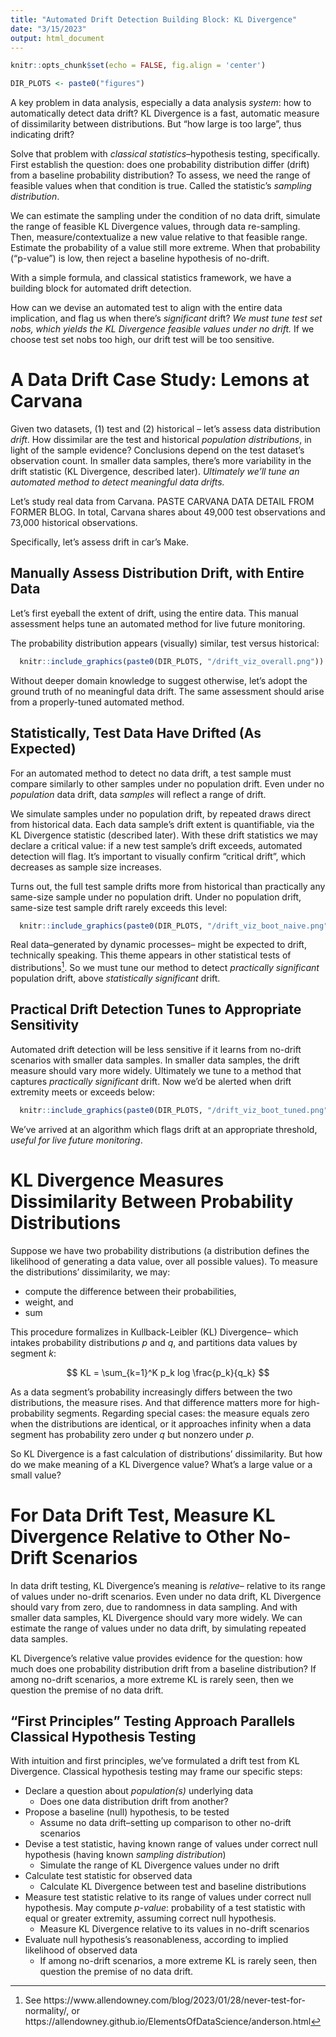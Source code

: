```yaml
---
title: "Automated Drift Detection Building Block: KL Divergence"
date: "3/15/2023"
output: html_document
---
```


```r
knitr::opts_chunk$set(echo = FALSE, fig.align = 'center')

DIR_PLOTS <- paste0("figures") 

```

A key problem in data analysis, especially a data analysis _system_: 
how to automatically detect data drift? 
KL Divergence is a fast, automatic measure of dissimilarity between distributions.
But "how large is too large", thus indicating drift?

Solve that problem with _classical statistics_--hypothesis testing, specifically.
First establish the question: does one probability distribution 
differ (drift) from a baseline probability distribution? 
To assess, we need the range of feasible values when that condition is true.
Called the statistic's _sampling distribution_.

We can estimate the sampling 
under the condition of no data drift, 
simulate the range of feasible KL Divergence values, through data re-sampling. 
Then, measure/contextualize a new value relative to that feasible range. 
Estimate the probability of a value still more extreme.
When that probability ("p-value") is low, then reject a baseline hypothesis of no-drift.

With a simple formula, and classical statistics framework,
we have a building block for automated drift detection.


How can we devise an automated test to align with the entire data implication,
and flag us when there's _significant_ drift? 
_We must tune test set nobs, which yields the KL Divergence feasible values under no drift._ 
If we choose test set nobs too high, our drift test will be too sensitive.


# A Data Drift Case Study: Lemons at Carvana

Given two datasets, (1) test and (2) historical -- let's assess data distribution _drift_. How dissimilar are the test and historical _population distributions_, in light of the sample evidence? Conclusions depend on the test dataset's observation count. In smaller data samples, there's more variability in the drift statistic (KL Divergence, described later). *Ultimately we'll tune an automated method to detect meaningful data drifts.*

Let's study real data from Carvana.
PASTE CARVANA DATA DETAIL FROM FORMER BLOG.
In total, Carvana shares about 49,000 test observations and 73,000 historical observations.

Specifically, let's assess drift in car's Make.

## Manually Assess Distribution Drift, with Entire Data

Let's first eyeball the extent of drift, using the entire data. 
This manual assessment helps tune an automated method for live future monitoring.

The probability distribution appears (visually) similar, test versus historical:

```r
  knitr::include_graphics(paste0(DIR_PLOTS, "/drift_viz_overall.png"))
```

Without deeper domain knowledge to suggest otherwise,
let's adopt the ground truth of no meaningful data drift.
The same assessment should arise from a properly-tuned automated method.

## Statistically, Test Data Have Drifted (As Expected)

For an automated method to detect no data drift,
a test sample must compare similarly to other samples under no population drift.
Even under no _population_ data drift, 
data _samples_ will reflect a range of drift.

We simulate samples under no population drift,
by repeated draws direct from historical data.
Each data sample's drift extent is quantifiable,
via the KL Divergence statistic (described later).
With these drift statistics we may declare a critical value:
if a new test sample's drift exceeds, automated detection will flag.
It's important to visually confirm "critical drift",
which decreases as sample size increases.

Turns out, the full test sample drifts more from historical
than practically any same-size sample under no population drift.
Under no population drift, same-size test sample drift rarely exceeds this level:

```r
  knitr::include_graphics(paste0(DIR_PLOTS, "/drift_viz_boot_naive.png"))
```

Real data--generated by dynamic processes--
might be expected to drift, technically speaking.
This theme appears in other statistical tests of distributions^[See https://www.allendowney.com/blog/2023/01/28/never-test-for-normality/, or
https://allendowney.github.io/ElementsOfDataScience/anderson.html].
So we must tune our method to detect _practically significant_ population drift,
above _statistically significant_ drift.

## Practical Drift Detection Tunes to Appropriate Sensitivity

Automated drift detection will be less sensitive if
it learns from no-drift scenarios with smaller data samples.
In smaller data samples, the drift measure should vary more widely.
Ultimately we tune to a method that captures _practically significant_ drift. 
Now we'd be alerted when drift extremity meets or exceeds below:

```r
  knitr::include_graphics(paste0(DIR_PLOTS, "/drift_viz_boot_tuned.png"))
```

We've arrived at an algorithm which flags drift at an appropriate threshold,
_useful for live future monitoring_.

# KL Divergence Measures Dissimilarity Between Probability Distributions

Suppose we have two probability distributions (a distribution defines
the likelihood of generating a data value, over all possible values).
To measure the distributions' dissimilarity, we may:

- compute the difference between their probabilities,
- weight, and
- sum

This procedure formalizes in Kullback-Leibler (KL) Divergence--
which intakes probability distributions _p_ and _q_,
and partitions data values by segment _k_:

$$
  KL = \sum_{k=1}^K p_k log \frac{p_k}{q_k}
$$

As a data segment's probability increasingly differs between the two distributions,
the measure rises. And that difference matters more for high-probability segments. 
Regarding special cases: the measure equals zero when the distributions are identical, 
or it approaches infinity when a data segment has probability zero under _q_ but nonzero under _p_.

So KL Divergence is a fast calculation of distributions' dissimilarity.
But how do we make meaning of a KL Divergence value? 
What's a large value or a small value? 


# For Data Drift Test, Measure KL Divergence Relative to Other No-Drift Scenarios

In data drift testing, KL Divergence's meaning is _relative_--
relative to its range of values under no-drift scenarios. 
Even under no data drift, KL Divergence should vary from zero,
due to randomness in data sampling. 
And with smaller data samples, KL Divergence should vary more widely.
We can estimate the range of values under no data drift,
by simulating repeated data samples.

KL Divergence's relative value provides evidence for the question: 
how much does one probability distribution drift from a baseline distribution? 
If among no-drift scenarios, a more extreme KL is rarely seen,
then we question the premise of no data drift.

## "First Principles" Testing Approach Parallels Classical Hypothesis Testing

With intuition and first principles, we've formulated a drift test from KL Divergence.
Classical hypothesis testing may frame our specific steps:

- Declare a question about _population(s)_ underlying data 
  - Does one data distribution drift from another?
- Propose a baseline (null) hypothesis, to be tested
  - Assume no data drift--setting up comparison to other no-drift scenarios
- Devise a test statistic, having known range of values under correct null hypothesis (having known _sampling distribution_)
  - Simulate the range of KL Divergence values under no drift 
- Calculate test statistic for observed data
  - Calculate KL Divergence between test and baseline distributions
- Measure test statistic relative to its range of values under correct null hypothesis. May compute _p-value_: probability of a test statistic with equal or greater extremity, assuming correct null hypothesis.
  - Measure KL Divergence relative to its values in no-drift scenarios
- Evaluate null hypothesis's reasonableness, according to implied likelihood of observed data
  - If among no-drift scenarios, a more extreme KL is rarely seen, then question the premise of no data drift.
